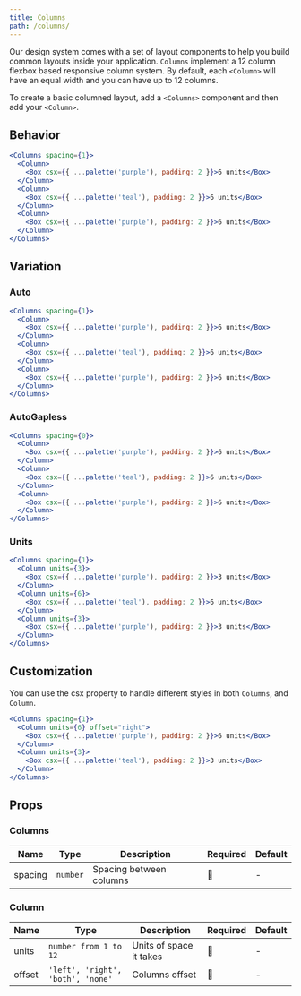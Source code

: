 ```yaml
---
title: Columns
path: /columns/
---
```


Our design system comes with a set of layout components to help you build common layouts inside your application. `Columns` implement a 12 column flexbox based responsive column system. By default, each `<Column>` will have an equal width and you can have up to 12 columns.

To create a basic columned layout, add a `<Columns>` component and then add your `<Column>`.

## Behavior

```jsx live
<Columns spacing={1}>
  <Column>
    <Box csx={{ ...palette('purple'), padding: 2 }}>6 units</Box>
  </Column>
  <Column>
    <Box csx={{ ...palette('teal'), padding: 2 }}>6 units</Box>
  </Column>
  <Column>
    <Box csx={{ ...palette('purple'), padding: 2 }}>6 units</Box>
  </Column>
</Columns>
```

## Variation

### Auto

```jsx live
<Columns spacing={1}>
  <Column>
    <Box csx={{ ...palette('purple'), padding: 2 }}>6 units</Box>
  </Column>
  <Column>
    <Box csx={{ ...palette('teal'), padding: 2 }}>6 units</Box>
  </Column>
  <Column>
    <Box csx={{ ...palette('purple'), padding: 2 }}>6 units</Box>
  </Column>
</Columns>
```

### AutoGapless

```jsx live
<Columns spacing={0}>
  <Column>
    <Box csx={{ ...palette('purple'), padding: 2 }}>6 units</Box>
  </Column>
  <Column>
    <Box csx={{ ...palette('teal'), padding: 2 }}>6 units</Box>
  </Column>
  <Column>
    <Box csx={{ ...palette('purple'), padding: 2 }}>6 units</Box>
  </Column>
</Columns>
```

### Units

```jsx live
<Columns spacing={1}>
  <Column units={3}>
    <Box csx={{ ...palette('purple'), padding: 2 }}>3 units</Box>
  </Column>
  <Column units={6}>
    <Box csx={{ ...palette('teal'), padding: 2 }}>6 units</Box>
  </Column>
  <Column units={3}>
    <Box csx={{ ...palette('purple'), padding: 2 }}>3 units</Box>
  </Column>
</Columns>
```

## Customization

You can use the csx property to handle different styles in both `Columns`, and `Column`.

```jsx live
<Columns spacing={1}>
  <Column units={6} offset="right">
    <Box csx={{ ...palette('purple'), padding: 2 }}>6 units</Box>
  </Column>
  <Column units={3}>
    <Box csx={{ ...palette('teal'), padding: 2 }}>3 units</Box>
  </Column>
</Columns>
```

## Props

### Columns

| Name    | Type     | Description             | Required | Default |
| ------- | -------- | ----------------------- | -------- | ------- |
| spacing | `number` | Spacing between columns | 🚫       | -       |

### Column

| Name   | Type                              | Description             | Required | Default |
| ------ | --------------------------------- | ----------------------- | -------- | ------- |
| units  | `number from 1 to 12`             | Units of space it takes | 🚫       | -       |
| offset | `'left', 'right', 'both', 'none'` | Columns offset          | 🚫       | -       |
